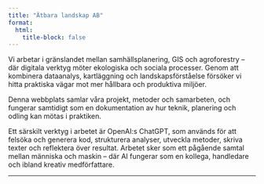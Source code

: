```yaml
---
title: "Ätbara landskap AB"
format:
  html:
    title-block: false
---
```


Vi arbetar i gränslandet mellan samhällsplanering, GIS och agroforestry – där digitala verktyg möter ekologiska och sociala processer. Genom att kombinera dataanalys, kartläggning och landskapsförståelse försöker vi hitta praktiska vägar mot mer hållbara och produktiva miljöer.

Denna webbplats samlar våra projekt, metoder och samarbeten, och fungerar samtidigt som en dokumentation av hur teknik, planering och odling kan mötas i praktiken.

Ett särskilt verktyg i arbetet är OpenAI:s ChatGPT, som används för att felsöka och generera kod, strukturera analyser, utveckla metoder, skriva texter och reflektera över resultat. Arbetet sker som ett pågående samtal mellan människa och maskin – där AI fungerar som en kollega, handledare och ibland kreativ medförfattare.

---


